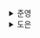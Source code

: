 
<details>
  <summary>준영</summary>
  
</details><details>
  <summary>도은</summary>
  ## 6.1 리액트 개발 도구란?

- 리액트 팀에서는 `react-dev-tools`를 만들어 제공
- 리액트로 만들어진 애플리케이션을 디버깅하기 위해
- 리액트 네이티브 등 다양한 플랫폼에서도 사용 가능

## 6.2 리액트 개발 도구 설치

> https://chromewebstore.google.com/detail/react-developer-tools/fmkadmapgofadopljbjfkapdkoienihi

## 6.3 리액트 개발 도구 활용하기

### 6.3.1 컴포넌트

- `Components` 탭에서는 현재 리액트 애플리케이션의 **컴포넌트 트리** 확인 가능

아래와 같이 컴포넌트 트리를 확인할 수 있다. (DOM 트리 아님)

<img src="https://github.com/user-attachments/assets/c5378d02-1436-4a37-83a9-5ebc8462c812" width="500" />

- 까보면 더 자세하게 어떤 props가 전달되었는지도 모두 확인할 수 있다.
- 원시값뿐만 아니라 함수도 포함

<Figure
  img="https://github.com/user-attachments/assets/3d4ab787-489f-4325-ae19-958226998b56"
  caption="컴포넌트에서 사용 중인 훅 정보도 확인 가능하다."
  width={500}
/>

### 6.3.2 프로파일러

- 리액트가 렌더링하는 과정에서 발생하는 상황을 확인하기 위한 도구
- 리액트 애플리케이션이 렌더링되는 과정에서
  - 어떤 컴포넌트가 렌더링되었는지
  - 몇 차례나 렌더링이 있어났으며
  - 어떤 작업에서 오래 걸렸는지
  - 컴포넌트 렌더링 과정에서 발생하는 일을 확인 가능
- ⭐️ 프로덕션 빌드로 실행되는 리액트 애플리케이션을 사용 불가능
- 설정 알아보기
  - General 탭의 Highlight updates when components render: 컴포넌트가 렌더링될 때마다 해당 컴포넌트에 하이라이트를 표시한다.
  - Debugging 탭의 Hide logs during second render in Strict Mode: 리액트 애플리케이션이 엄격 모드에서 실행되는 경우, 원활한 디버깅을 위해 useEffect 등이 두 번씩 작동하는 의도적인 작동이 숨겨져 있다. 이로 인해 useEffect 안에 넣은 console.log가 두 번씩 찍히기도 하는데, 이를 막고 싶다면 해당 버튼을 활성화하면 된다. 참고로, 프로덕션 모드에서는 해당 옵션과 관계없이 정상적으로 한 번씩 출력된다.
  - Profiler 탭의 Record why each component rendered while profiling: 프로파일링 도중 무엇 때문에 컴포넌트가 렌더링됐는지 기록한다. 애플리케이션 속도가 조금 느려질 수는 있지만 디버깅에 도움이 되는 옵션이므로 켜두는 것이 좋다.

</details>
